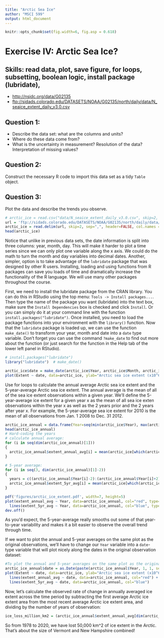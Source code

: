 ```yaml
---
title: "Arctic Sea Ice"
author: "MSCI 599"
output: html_document
---
```


```r
knitr::opts_chunk$set(fig.width=6, fig.asp = 0.618) 
```


# Exercise IV: Arctic Sea Ice?

## Skills: read data, plot, save figure, for loops, subsetting, boolean logic, install package (lubridate), 

- <http://nsidc.org/data/G02135>
- <ftp://sidads.colorado.edu/DATASETS/NOAA/G02135/north/daily/data/N_seaice_extent_daily_v3.0.csv>


## Question 1:

- Describe the data set: what are the columns and units? 
- Where do these data come from? 
- What is the uncertainty in measurement? Resolution of the data? Interpretation of missing values?


## Question 2:

Construct the necessary R code to import this data set as a tidy `Table` object.

## Question 3:

Plot the data and describe the trends you observe.    
```r
# arctic_ice = read.csv("data/N_seaice_extent_daily_v3.0.csv", skip=2, header = FALSE, col.names = c("Year", "Month", "Day", "Extent", "Missing", "Source_Data"))
url = 'ftp://sidads.colorado.edu/DATASETS/NOAA/G02135/north/daily/data/N_seaice_extent_daily_v3.0.csv'
arctic_ice = read.delim(url, skip=2, sep=",", header=FALSE, col.names = c("Year", "Month", "Day", "Extent", "Missing", "Source_Data"))
head(arctic_ice)
```
Notice that unlike in previous data sets, the date information is split into three columns: year, month, day. This will make it harder to plot a time series since we can only plot one variable along the x axis. We could do the math to turn the month and day variables into decimal dates. Another, simpler, option is to take advantage of the `lubridate` package that was designed by other R users. Installing, loading and using functions from R packages can save you loads of time and dramatically increase the functionality of the R language. We will use many other packages throughout the course.

First, we need to install the lubridate package from the CRAN library. You can do this in RStudio using the top menu: `Tools -> Install packages...`. Then type the name of the package you want (lubridate) into the text box, make sure the `Install Dependencies` box is checked and click `Install`. Or you can simply do it at your command line with the function `install.packages("lubridate")`. Once installed, you need to load the package functions into your environment with the `library()` function. Now that the `lubridate` package is loaded up, we can use the function `make_date()` to transform your year, month and date into a `date` type variable. Don't forget you can use the command `?make_date` to find out more about the function (or just search for the function in the Help tab of the lower left panel in RStudio).

```r
# install.packages("lubridate")
library("lubridate")  # make_date()

arctic_ice$date = make_date(arctic_ice$Year, arctic_ice$Month, arctic_ice$Day)
plot(Extent ~ date, data=arctic_ice, ylab="Arctic sea ice extent (x10^6 km^2)", type='l') 
```
Use for loops to calculate the annual average Arctic sea ice extent and the 5-year-average Arctic sea ice extent. The annual average is the mean of all of the sea ice extent observations within a given year. We'll define the 5-year-average ice extent for a given year x as the mean of all sea ice exten observations within the year x as well as the 2 years prior and the 2 years after year x. For example, the 5-year-average sea ice extent for 2010 is the mean of all observations from Jan. 1 2008 to Dec. 31 2012.

```r
arctic_ice_annual = data.frame(Year=seq(min(arctic_ice$Year), max(arctic_ice$Year)), extent_annual_avg=NA, extent_5yr_avg=NA)
head(arctic_ice_annual)
# Hard-coding the years
# calculate annual average:
for (i in seq(dim(arctic_ice_annual)[1]))
{
  arctic_ice_annual$extent_annual_avg[i] = mean(arctic_ice[which(arctic_ice$Year == arctic_ice_annual$Year[i]),'Extent'])
}

# 5-year average:
for (i in seq(3, dim(arctic_ice_annual)[1]-2))
{
  years = c((arctic_ice_annual$Year[i]-2):(arctic_ice_annual$Year[i]+2))
  arctic_ice_annual$extent_5yr_avg[i] = mean(arctic_ice[which(arctic_ice$Year %in% years),'Extent'])
}

pdf('figures/arctic_ice_extent.pdf', width=7, height=5)
plot(extent_annual_avg ~ Year, data=arctic_ice_annual, col="red", type="l") +
  lines(extent_5yr_avg ~ Year, data=arctic_ice_annual, col="blue", type="l")
dev.off()
```

As you'd expect, the 5-year-average really smooths out some of that year-to-year variability and makes it a bit easier to observe the overall trend through time. 

If we want to plot the annual and 5-year averages on the same plot as the original observations, we'll have to change our `Year` variable into a `date`-type variable that will plot nicely along the dates in the original observation dataset:

``` r
#To plot the annual and 5-year averages on the same plot as the original observations:
arctic_ice_annual$date = as.Date(paste(arctic_ice_annual$Year, 1, 1, sep = "-"))
plot(Extent ~ date, data=arctic_ice, ylab="Arctic sea ice extent (x10^6 km^2)", type='l') +
  lines(extent_annual_avg ~ date, data=arctic_ice_annual, col="red") +
  lines(extent_5yr_avg ~ date, data=arctic_ice_annual, col="blue")
```

Now, let's calculate the observed rate of change in annually averaged ice extent across the time period by subtracting the first average Arctic ice extent area from the most recent average Arctic ice extent area, and dividing by the number of years of observation:

```r
ice_loss_million_km2 = (arctic_ice_annual$extent_annual_avg[dim(arctic_ice_annual)[1]] - arctic_ice_annual$extent_annual_avg[1]) / (max(arctic_ice_annual$Year) - min(arctic_ice_annual$Year))
```
So from 1978 to 2020, we have lost 50,000 km^2 of ice extent in the Arctic. That's about the size of Vermont and New Hampshire combined!
